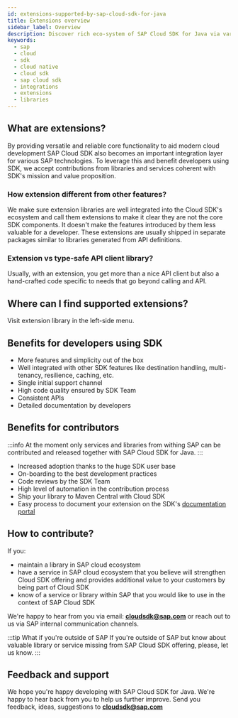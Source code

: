 ```yaml
---
id: extensions-supported-by-sap-cloud-sdk-for-java
title: Extensions overview
sidebar_label: Overview
description: Discover rich eco-system of SAP Cloud SDK for Java via various value-add extensions. They usually happen thanks to contributors from within and outside of SAP and provide additional features on top of standard SDK offering. We document them in this section.
keywords:
  - sap
  - cloud
  - sdk
  - cloud native
  - cloud sdk
  - sap cloud sdk
  - integrations
  - extensions
  - libraries
---
```


## What are extensions?

By providing versatile and reliable core functionality to aid modern cloud development SAP Cloud SDK also becomes an important integration layer for various SAP technologies. To leverage this and benefit developers using SDK, we accept contributions from libraries and services coherent with SDK's mission and value proposition.

### How extension different from other features?

We make sure extension libraries are well integrated into the Cloud SDK's ecosystem and call them extensions to make it clear they are not the core SDK components. It doesn't make the features introduced by them less valuable for a developer. These extensions are usually shipped in separate packages similar to libraries generated from API definitions.

### Extension vs type-safe API client library?

Usually, with an extension, you get more than a nice API client but also a hand-crafted code specific to needs that go beyond calling and API.

## Where can I find supported extensions?

Visit extension library in the left-side menu.

## Benefits for developers using SDK

- More features and simplicity out of the box
- Well integrated with other SDK features like destination handling, multi-tenancy, resilience, caching, etc.
- Single initial support channel
- High code quality ensured by SDK Team
- Consistent APIs
- Detailed documentation by developers

## Benefits for contributors

:::info
At the moment only services and libraries from withing SAP can be contributed and released together with SAP Cloud SDK for Java.
:::

- Increased adoption thanks to the huge SDK user base
- On-boarding to the best development practices
- Code reviews by the SDK Team
- High level of automation in the contribution process
- Ship your library to Maven Central with Cloud SDK
- Easy process to document your extension on the SDK's [documentation portal](https://sap.github.io/cloud-sdk/)

## How to contribute?

If you:

- maintain a library in SAP cloud ecosystem
- have a service in SAP cloud ecosystem that you believe will strengthen Cloud SDK offering and provides additional value to your customers by being part of Cloud SDK
- know of a service or library within SAP that you would like to use in the context of SAP Cloud SDK

We're happy to hear from you via email: **cloudsdk@sap.com** or reach out to us via SAP internal communication channels.

:::tip What if you're outside of SAP
If you're outside of SAP but know about valuable library or service missing from SAP Cloud SDK offering, please, let us know.
:::

## Feedback and support

We hope you're happy developing with SAP Cloud SDK for Java. We're happy to hear back from you to help us further improve. Send you feedback, ideas, suggestions to **cloudsdk@sap.com**
